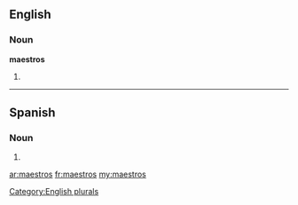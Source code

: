 ==English==

===Noun===
'''maestros'''

# {{plural of|[[maestro]]}}

[[Category:English plurals]]

----

==Spanish==

===Noun===
{{infl|es|noun form|g=m|g2=p}}

# {{masculine plural of|lang=es|maestro}}

[[ar:maestros]]
[[fr:maestros]]
[[my:maestros]]